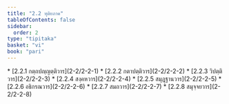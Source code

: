 ```yaml
---
title: "2.2 ทุติยภาค"
tableOfContents: false
sidebar:
  order: 2
type: "tipitaka"
basket: "vi"
book: "pari"
---
```



<DynamicBreadcrumb />



<TableOfContents book="pari" section="2.2">
* [2.2.1 กตฺถปญฺญตฺติวาร](2-2/2-2-1)
* [2.2.2 กตาปตฺติวาร](2-2/2-2-2)
* [2.2.3 วิปตฺติวาร](2-2/2-2-3)
* [2.2.4 สงฺคหวาร](2-2/2-2-4)
* [2.2.5 สมุฏฺฐานวาร](2-2/2-2-5)
* [2.2.6 อธิกรณวาร](2-2/2-2-6)
* [2.2.7 สมถวาร](2-2/2-2-7)
* [2.2.8 สมุจฺจยวาร](2-2/2-2-8)
</TableOfContents>